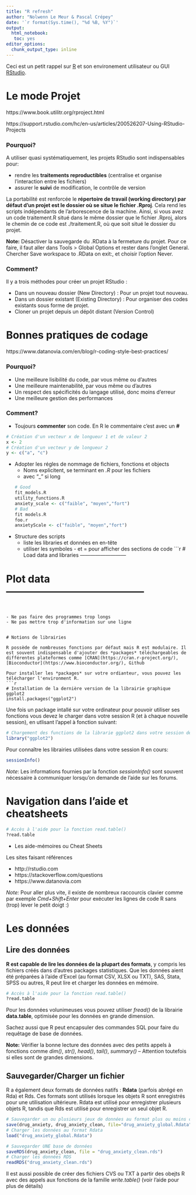 ```yaml
---
title: "R refresh"
author: "Nolwenn Le Meur & Pascal Crépey"
date: '`r format(Sys.time(), "%d %B, %Y")`'
output: 
  html_notebook:
   toc: yes
editor_options: 
  chunk_output_type: inline
---
```


Ceci est un petit rappel sur [R](https://cran.r-project.org) et son environement utilisateur ou GUI [RStudio](https://rstudio.org).

# Le mode Projet

 https://www.book.utilitr.org/rproject.html
 
 https://support.rstudio.com/hc/en-us/articles/200526207-Using-RStudio-Projects
 
 
### Pourquoi?

A utiliser quasi systématiquement, les projets RStudio sont indispensables pour:

- rendre les **traitements reproductibles** (centralise et organise l'interaction entre les fichiers)
- assurer le **suivi** de modification, le contrôle de version


La portabilité est renforcée le **répertoire de travail (working directory) par défaut d’un projet est le dossier où se situe le fichier .Rproj**. Cela rend les scripts indépendants de l’arborescence de la machine. Ainsi, si vous avez un code traitement.R situé dans le même dossier que le fichier .Rproj, alors le chemin de ce code est ./traitement.R, où que soit situé le dossier du projet.

**Note:**
Désactiver la sauvegarde du .RData à la fermeture du projet. Pour ce faire, il faut aller dans Tools > Global Options et rester dans l’onglet General. Chercher Save workspace to .RData on exit:, et choisir l’option Never.

### Comment?

Il y a trois méthodes pour créer un projet RStudio :

- Dans un nouveau dossier (New Directory) : Pour un projet tout nouveau.
- Dans un dossier existant (Existing Directory) : Pour organiser des codes existants sous forme de projet.
- Cloner un projet depuis un dépôt distant (Version Control)

# Bonnes pratiques de codage

https://www.datanovia.com/en/blog/r-coding-style-best-practices/

### Pourquoi?

- Une meilleure lisibilité du code, par vous même ou d'autres
- Une meilleure maintenabilité, par vous même ou d'autres
- Un respect des spécificités du langage utilisé, donc moins d'erreur
- Une meilleure gestion des performances

### Comment?

- Toujours **commenter** son code. En R le commentaire c'est avec un **#**

```r
# Création d'un vecteur x de longueur 1 et de valeur 2
x <- 2
# Création d'un vecteur y de longueur 2 
y <- c("a", "c")
```

- Adopter les régles de nommage de fichiers, fonctions et objects
  - Noms explicitent, se terminant en *.R* pour les fichiers 
  - avec "_" si long
```r
# Good
fit_models.R
utility_functions.R
anxiety_scale <- c("faible", "moyen","fort")
# Bad
fit models.R
foo.r
anxietyScale <- c("faible", "moyen","fort")
```

- Structure des scripts
  - liste les libraries et données en en-tête
  - utiliser les symboles - et = pour afficher des sections de code
```r
# Load data and libraries ---------------------------

# Plot data -----------------------------------------
```


- Ne pas faire des programmes trop longs
- Ne pas mettre trop d'information sur une ligne 


# Notions de librairies

R possède de nombreuses fonctions par défaut mais R est modulaire. Il est souvent indispensable d'ajouter des *packages* téléchargeables de différentes plateformes comme [CRAN](https://cran.r-project.org/), [Bioconductor](https://www.bioconductor.org/), Github

Pour installer les *packages* sur votre ordianteur, vous pouvez les télécharger l'environment R.
```r
# Installation de la dernière version de la librairie graphique ggplot2
install.packages("ggplot2")
```

Une fois un package intallé sur votre ordinateur pour pouvoir utiliser ses fonctions vous devez le charger dans votre session R (et à chaque nouvelle session), en utlisant l'appel à fonction suivant:
```r
# Chargement des functions de la librarie ggplot2 dans votre session de travail
library("ggplot2")
```

Pour connaître les librairies utilisées dans votre session R en cours:
```r
sessionInfo()
```

*Note*:
Les informations fournies par la fonction *sessionInfo()* sont souvent nécessaire à communiquer lorsqu'on demande de l'aide sur les forums.

# Navigation dans l’aide et cheatsheets

```r
# Accès à l'aide pour la fonction read.table()
?read.table
```

- Les aide-mémoires ou Cheat Sheets

Les sites faisant références

 - http://rstudio.com
 - https://stackoverflow.com/questions
 - https://www.datanovia.com
 
*Note:*
 Pour aller plus vite, il existe de nombreux raccourcis clavier comme par exemple *Cmd+Shift+Enter* pour exécuter les lignes de code R sans (trop) lever le petit doigt :)
 
# Les données

## Lire des données

**R est capable de lire les données de la plupart des formats**, y compris les fichiers créés dans d'autres packages statistiques. Que les données aient été préparées à l'aide d'Excel (au format CSV, XLSX ou TXT), SAS, Stata, SPSS ou autres, R peut lire et charger les données en mémoire.


```r
# Accès à l'aide pour la fonction read.table()
?read.table
```

Pour les données volunimeuses vous pouvez utiliser *fread()* de la librairie **data.table**, optimisée pour les données en grande dimension.

Sachez aussi que R peut encapsuler des commandes SQL pour faire du requêtage de base de données.


**Note:**
Vérifier la bonne lecture des données avec des petits appels à fonctions comme *dim()*, *str()*, *head()*, *tail()*, *summary()* -- Attention toutefois si elles sont de grandes dimensions.

## Sauvegarder/Charger un fichier 

R a également deux formats de données natifs : **Rdata** (parfois abrégé en Rda) et Rds. Ces formats sont utilisés lorsque les objets R sont enregistrés pour une utilisation ultérieure. Rdata est utilisé pour enregistrer plusieurs objets R, tandis que Rds est utilisé pour enregistrer un seul objet R. 

```r

# Sauvegarder un ou plusieurs jeux de données au format plus ou moins complexe
save(drug_anxiety, drug_anxiety_clean, file="drug_anxiety_global.Rdata")
# Charger les données au format Rdata 
load("drug_anxiety_global.Rdata")

# Sauvegarder UNE base de données
saveRDS(drug_anxiety_clean, file = "drug_anxiety_clean.rds")
# Charger les données RDS
readRDS("drug_anxiety_clean.rds")
```

Il est aussi possible de créer des fichiers CVS ou TXT à partir des obejts R avec des appels aux fonctions de la famille *write.table()* (voir l'aide pour plus de détails)
